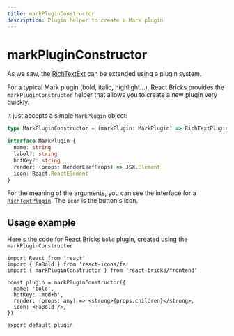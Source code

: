 ```yaml
---
title: markPluginConstructor
description: Plugin helper to create a Mark plugin
---
```


# markPluginConstructor

As we saw, the [RichTextExt](../visual-components/rich-text-ext) can be extended using a plugin system.

For a typical Mark plugin (bold, italic, highlight...), React Bricks provides the `markPluginConstructor` helper that allows you to create a new plugin very quickly.

It just accepts a simple `MarkPlugin` object:

```ts
type MarkPluginConstructor = (markPlugin: MarkPlugin) => RichTextPlugin

interface MarkPlugin {
  name: string
  label?: string
  hotKey?: string
  render: (props: RenderLeafProps) => JSX.Element
  icon: React.ReactElement
}
```

For the meaning of the arguments, you can see the interface for a [`RichTextPlugin`](../visual-components/rich-text-ext).
The `icon` is the button's icon.

## Usage example

Here's the code for React Bricks `bold` plugin, created using the `markPluginConstructor`

```tsx
import React from 'react'
import { FaBold } from 'react-icons/fa'
import { markPluginConstructor } from 'react-bricks/frontend'

const plugin = markPluginConstructor({
  name: 'bold',
  hotKey: 'mod+b',
  render: (props: any) => <strong>{props.children}</strong>,
  icon: <FaBold />,
})

export default plugin
```
